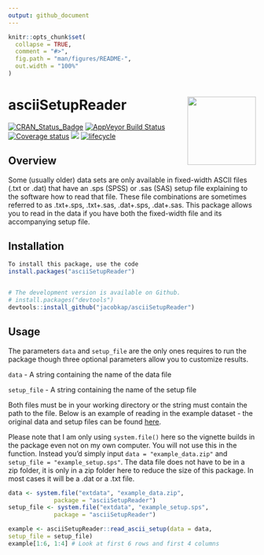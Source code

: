 ```yaml
---
output: github_document
---
```

```r
knitr::opts_chunk$set(
  collapse = TRUE,
  comment = "#>",
  fig.path = "man/figures/README-",
  out.width = "100%"
)
```

# asciiSetupReader <img src="man/figures/asciiSetupReader_badge.png" align="right"  height = "139"/>

<!-- badges: start -->
[![CRAN_Status_Badge](https://www.r-pkg.org/badges/version/asciiSetupReader)](https://cran.r-project.org/package=asciiSetupReader)
[![AppVeyor Build Status](https://ci.appveyor.com/api/projects/status/github/jacobkap/asciiSetupReader?branch=master&svg=true)](https://ci.appveyor.com/project/jacobkap/asciiSetupReader)
[![Coverage status](https://codecov.io/gh/jacobkap/asciiSetupReader/branch/master/graph/badge.svg)](https://app.codecov.io/github/jacobkap/asciiSetupReader?branch=master)
[![](http://cranlogs.r-pkg.org/badges/grand-total/asciiSetupReader?color=blue)](https://cran.r-project.org/package=asciiSetupReader)
[![lifecycle](https://img.shields.io/badge/lifecycle-maturing-blue.svg)](https://lifecycle.r-lib.org/articles/stages.html)
<!-- badges: end -->

## Overview

Some (usually older) data sets are only available in fixed-width ASCII files (.txt or .dat) that have an .sps (SPSS) or .sas (SAS) setup file explaining to the software how to read that file. These file combinations are sometimes referred to as .txt+.sps, .txt+.sas, .dat+.sps, .dat+.sas. This package allows you to read in the data if you have both the fixed-width file and its accompanying setup file. 

## Installation

``` r
To install this package, use the code
install.packages("asciiSetupReader")


# The development version is available on Github.
# install.packages("devtools")
devtools::install_github("jacobkap/asciiSetupReader")
```

## Usage

The parameters `data` and `setup_file` are the only ones requires to run the package though three optional parameters allow you to customize results.

`data` - A string containing the name of the data file

`setup_file` - A string containing the name of the setup file

Both files must be in your working directory or the string must contain the path to the file. Below is an example of reading in the example dataset - the original data and setup files can be found [here](https://www.icpsr.umich.edu/icpsrweb/NACJD/studies/9327?q=&restrictionType%5B0%5D=Public+Use&classification%5B0%5D=NACJD.IX.*&dataFormat%5B0%5D=SPSS).

Please note that I am only using `system.file()` here so the vignette builds in the package even not on my own computer. You will not use this in the function. Instead you'd simply input `data = "example_data.zip"` and `setup_file = "example_setup.sps"`. The data file does not have to be in a zip folder, it is only in a zip folder here to reduce the size of this package. In most cases it will be a .dat or a .txt file.

```r
data <- system.file("extdata", "example_data.zip",
             package = "asciiSetupReader")
setup_file <- system.file("extdata", "example_setup.sps",
             package = "asciiSetupReader")

example <- asciiSetupReader::read_ascii_setup(data = data,
setup_file = setup_file)
example[1:6, 1:4] # Look at first 6 rows and first 4 columns
```

